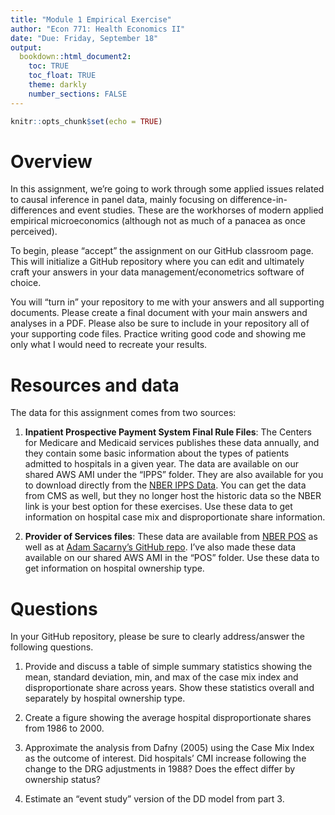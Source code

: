 ```yaml
---
title: "Module 1 Empirical Exercise"
author: "Econ 771: Health Economics II"
date: "Due: Friday, September 18"
output: 
  bookdown::html_document2:
    toc: TRUE
    toc_float: TRUE
    theme: darkly
    number_sections: FALSE
---
```


```r
knitr::opts_chunk$set(echo = TRUE)
```

# Overview
In this assignment, we're going to work through some applied issues related to causal inference in panel data, mainly focusing on difference-in-differences and event studies. These are the workhorses of modern applied empirical microeconomics (although not as much of a panacea as once perceived). 

To begin, please "accept" the assignment on our GitHub classroom page. This will initialize a GitHub repository where you can edit and ultimately craft your answers in your data management/econometrics software of choice.  

You will "turn in" your repository to me with your answers and all supporting documents. Please create a final document with your main answers and analyses in a PDF. Please also be sure to include in your repository all of your supporting code files. Practice writing good code and showing me only what I would need to recreate your results.


# Resources and data
The data for this assignment comes from two sources:

1. **Inpatient Prospective Payment System Final Rule Files**: The Centers for Medicare and Medicaid services publishes these data annually, and they contain some basic information about the types of patients admitted to hospitals in a given year. The data are available on our shared AWS AMI under the "IPPS" folder. They are also available for you to download directly from the [NBER IPPS Data](https://data.nber.org/data/cms-impact-file-hospital-inpatient-prospective-payment-system-ipps.html). You can get the data from CMS as well, but they no longer host the historic data so the NBER link is your best option for these exercises. Use these data to get information on hospital case mix and disproportionate share information.

2. **Provider of Services files**: These data are available from [NBER POS](https://data.nber.org/data/provider-of-services.html) as well as at [Adam Sacarny's GitHub repo](https://github.com/asacarny/provider-of-services). I've also made these data available on our shared AWS AMI in the "POS" folder. Use these data to get information on hospital ownership type.


# Questions
In your GitHub repository, please be sure to clearly address/answer the following questions.

1. Provide and discuss a table of simple summary statistics showing the mean, standard deviation, min, and max of the case mix index and disproportionate share across years. Show these statistics overall and separately by hospital ownership type.

2. Create a figure showing the average hospital disproportionate shares from 1986 to 2000.

3. Approximate the analysis from Dafny (2005) using the Case Mix Index as the outcome of interest. Did hospitals' CMI increase following the change to the DRG adjustments in 1988? Does the effect differ by ownership status?

4. Estimate an "event study" version of the DD model from part 3.